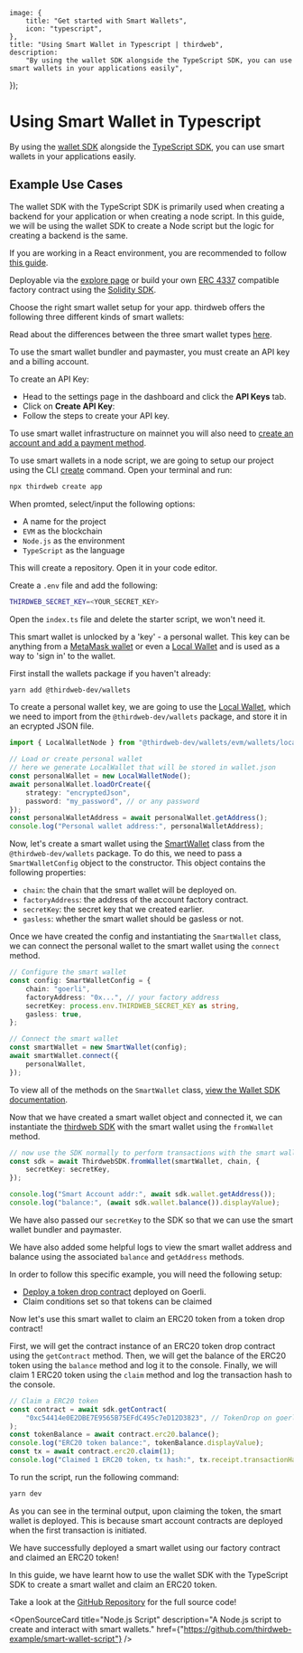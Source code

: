 
	image: {
		title: "Get started with Smart Wallets",
		icon: "typescript",
	},
	title: "Using Smart Wallet in Typescript | thirdweb",
	description:
		"By using the wallet SDK alongside the TypeScript SDK, you can use smart wallets in your applications easily",
});

# Using Smart Wallet in Typescript

By using the [wallet SDK](/references/wallets/latest) alongside the [TypeScript SDK](/typescript/latest), you can use smart wallets in your applications easily.

## Example Use Cases

The wallet SDK with the TypeScript SDK is primarily used when creating a backend for your application or when creating a node script.
In this guide, we will be using the wallet SDK to create a Node script but the logic for creating a backend is the same.

If you are working in a React environment, you are recommended to follow [this guide](/wallets/smart-wallet/guides/react).

<Steps>
    <Step title="Deploy an Account Factory">

Deployable via the [explore page](https://thirdweb.com/explore/smart-wallet) or build your own [ERC 4337](https://eips.ethereum.org/EIPS/eip-4337) compatible factory contract using the [Solidity SDK](/contracts/build/base-contracts/erc-4337).

Choose the right smart wallet setup for your app. thirdweb offers the following three different kinds of smart wallets:

<Grid>
	<ArticleIconCard
		title="Account Factory"
		href="https://thirdweb.com/thirdweb.eth/AccountFactory"
		icon={WalletsSmartIcon}
	/>
	<ArticleIconCard
		title="Managed Account Factory"
		href="https://thirdweb.com/thirdweb.eth/ManagedAccountFactory"
		icon={WalletsSmartIcon}
	/>
	<ArticleIconCard
		title="Dynamic Account Factory"
		href="https://thirdweb.com/thirdweb.eth/DynamicAccountFactory"
		icon={WalletsSmartIcon}
	/>
</Grid>

Read about the differences between the three smart wallet types [here](/wallets/smart-wallet/how-it-works).

</Step>
<Step title="Create an API key">

To use the smart wallet bundler and paymaster, you must create an API key and a billing account.

To create an API Key:

- Head to the settings page in the dashboard and click the **API Keys** tab.
- Click on **Create API Key**:
- Follow the steps to create your API key.

To use smart wallet infrastructure on mainnet you will also need to [create an account and add a payment method](https://thirdweb.com/dashboard/settings/billing).

</Step>
<Step title="Create a Node Script">

To use smart wallets in a node script, we are going to setup our project using the CLI [create](/cli/create) command.
Open your terminal and run:

```bash
npx thirdweb create app
```

When promted, select/input the following options:

- A name for the project
- `EVM` as the blockchain
- `Node.js` as the environment
- `TypeScript` as the language

This will create a repository. Open it in your code editor.

Create a `.env` file and add the following:

```bash
THIRDWEB_SECRET_KEY=<YOUR_SECRET_KEY>
```

Open the `index.ts` file and delete the starter script, we won't need it.

</Step>
<Step title="Creating the Personal Wallet Key">

This smart wallet is unlocked by a 'key' - a personal wallet.
This key can be anything from a [MetaMask wallet](/references/wallets/latest/MetaMaskWallet) or even a [Local Wallet](/references/wallets/latest/LocalWallet) and is used as a way to 'sign in' to the wallet.

First install the wallets package if you haven't already:

```bash
yarn add @thirdweb-dev/wallets
```

To create a personal wallet key, we are going to use the [Local Wallet](/references/wallets/latest/LocalWallet), which we need to import from the `@thirdweb-dev/wallets` package, and store it in an ecrypted JSON file.

```typescript
import { LocalWalletNode } from "@thirdweb-dev/wallets/evm/wallets/local-wallet-node";

// Load or create personal wallet
// here we generate LocalWallet that will be stored in wallet.json
const personalWallet = new LocalWalletNode();
await personalWallet.loadOrCreate({
	strategy: "encryptedJson",
	password: "my_password", // or any password
});
const personalWalletAddress = await personalWallet.getAddress();
console.log("Personal wallet address:", personalWalletAddress);
```

</Step>
<Step title="Creating the Smart Wallet">

Now, let's create a smart wallet using the [SmartWallet](/wallets/smart-wallet) class from the `@thirdweb-dev/wallets` package.
To do this, we need to pass a `SmartWalletConfig` object to the constructor. This object contains the following properties:

- `chain`: the chain that the smart wallet will be deployed on.
- `factoryAddress`: the address of the account factory contract.
- `secretKey`: the secret key that we created earlier.
- `gasless`: whether the smart wallet should be gasless or not.

Once we have created the config and instantiating the `SmartWallet` class, we can connect the personal wallet to the smart wallet using the `connect` method.

```typescript
// Configure the smart wallet
const config: SmartWalletConfig = {
	chain: "goerli",
	factoryAddress: "0x...", // your factory address
	secretKey: process.env.THIRDWEB_SECRET_KEY as string,
	gasless: true,
};

// Connect the smart wallet
const smartWallet = new SmartWallet(config);
await smartWallet.connect({
	personalWallet,
});
```

To view all of the methods on the `SmartWallet` class, [view the Wallet SDK documentation](/wallets/smart-wallet).

</Step>
<Step title="Instantiate the thirdweb SDK">

Now that we have created a smart wallet object and connected it, we can instantiate the [thirdweb SDK](/typescript/latest) with the smart wallet using the `fromWallet` method.

```typescript
// now use the SDK normally to perform transactions with the smart wallet
const sdk = await ThirdwebSDK.fromWallet(smartWallet, chain, {
	secretKey: secretKey,
});

console.log("Smart Account addr:", await sdk.wallet.getAddress());
console.log("balance:", (await sdk.wallet.balance()).displayValue);
```

We have also passed our `secretKey` to the SDK so that we can use the smart wallet bundler and paymaster.

We have also added some helpful logs to view the smart wallet address and balance using the associated `balance` and `getAddress` methods.

</Step>
<Step title="Using the Smart Wallet">

In order to follow this specific example, you will need the following setup:

- [Deploy a token drop contract](https://thirdweb.com/thirdweb.eth/DropERC20) deployed on Goerli.
- Claim conditions set so that tokens can be claimed

Now let's use this smart wallet to claim an ERC20 token from a token drop contract!

First, we will get the contract instance of an ERC20 token drop contract using the `getContract` method.
Then, we will get the balance of the ERC20 token using the `balance` method and log it to the console.
Finally, we will claim 1 ERC20 token using the `claim` method and log the transaction hash to the console.

```typescript
// Claim a ERC20 token
const contract = await sdk.getContract(
	"0xc54414e0E2DBE7E9565B75EFdC495c7eD12D3823", // TokenDrop on goerli
);
const tokenBalance = await contract.erc20.balance();
console.log("ERC20 token balance:", tokenBalance.displayValue);
const tx = await contract.erc20.claim(1);
console.log("Claimed 1 ERC20 token, tx hash:", tx.receipt.transactionHash);
```

</Step>
<Step title="Run the Script">

To run the script, run the following command:

```bash
yarn dev
```

As you can see in the terminal output, upon claiming the token, the smart wallet is deployed. This is because smart account contracts are deployed when the first transaction is initiated.

We have successfully deployed a smart wallet using our factory contract and claimed an ERC20 token!

</Step>
<Step title="Conclusion">

In this guide, we have learnt how to use the wallet SDK with the TypeScript SDK to
create a smart wallet and claim an ERC20 token.

Take a look at the [GitHub Repository](https://github.com/thirdweb-example/smart-wallet-script) for the full source code!

<OpenSourceCard
	title="Node.js Script"
	description="A Node.js script to create and interact with smart wallets."
	href={"https://github.com/thirdweb-example/smart-wallet-script"}
/>
</Step>
</Steps>
